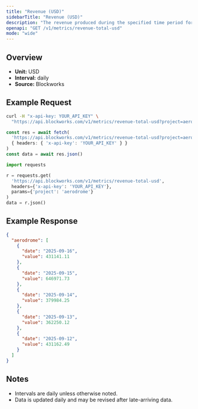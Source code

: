 ```yaml
---
title: "Revenue (USD)"
sidebarTitle: "Revenue (USD)"
description: "The revenue produced during the specified time period for given project."
openapi: "GET /v1/metrics/revenue-total-usd"
mode: "wide"
---
```


## Overview

- **Unit:** USD
- **Interval:** daily
- **Source:** Blockworks

## Example Request

<CodeGroup>

```bash cURL
curl -H "x-api-key: YOUR_API_KEY" \
  "https://api.blockworks.com/v1/metrics/revenue-total-usd?project=aerodrome"
```

```typescript TypeScript
const res = await fetch(
  'https://api.blockworks.com/v1/metrics/revenue-total-usd?project=aerodrome',
  { headers: { 'x-api-key': 'YOUR_API_KEY' } }
)
const data = await res.json()
```

```python Python
import requests

r = requests.get(
  'https://api.blockworks.com/v1/metrics/revenue-total-usd',
  headers={'x-api-key': 'YOUR_API_KEY'},
  params={'project': 'aerodrome'}
)
data = r.json()
```

</CodeGroup>

## Example Response

```json
{
  "aerodrome": [
    {
      "date": "2025-09-16",
      "value": 431141.11
    },
    {
      "date": "2025-09-15",
      "value": 646971.73
    },
    {
      "date": "2025-09-14",
      "value": 379984.25
    },
    {
      "date": "2025-09-13",
      "value": 362250.12
    },
    {
      "date": "2025-09-12",
      "value": 431162.49
    }
  ]
}
```

## Notes
- Intervals are daily unless otherwise noted.
- Data is updated daily and may be revised after late-arriving data.